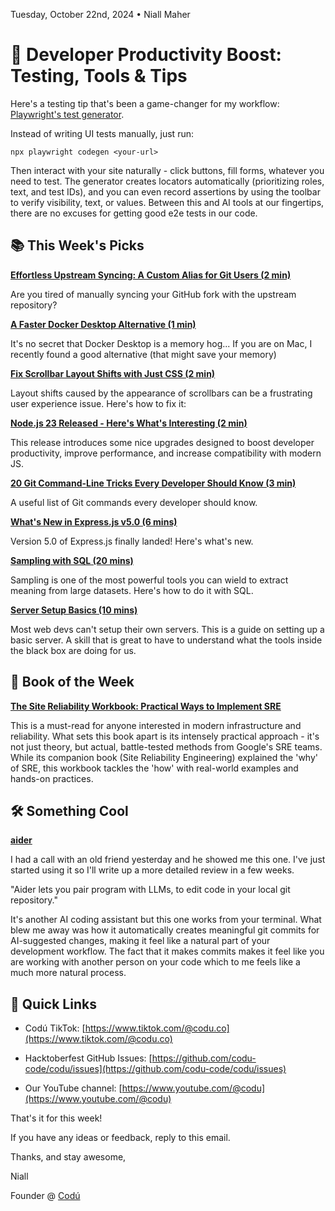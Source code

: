 Tuesday, October 22nd, 2024 • Niall Maher

# 🤖 Developer Productivity Boost: Testing, Tools & Tips

Here's a testing tip that's been a game-changer for my workflow: [Playwright's test generator](https://playwright.dev/docs/codegen-intro#running-codegen).

Instead of writing UI tests manually, just run:

```
npx playwright codegen <your-url>
```

Then interact with your site naturally - click buttons, fill forms, whatever you need to test. The generator creates locators automatically (prioritizing roles, text, and test IDs), and you can even record assertions by using the toolbar to verify visibility, text, or values. Between this and AI tools at our fingertips, there are no excuses for getting good e2e tests in our code.

## 📚 This Week's Picks

**[Effortless Upstream Syncing: A Custom Alias for Git Users (2 min)](https://www.codu.co/articles/effortless-upstream-syncing-a-custom-alias-for-git-users-fowfliwo)**

Are you tired of manually syncing your GitHub fork with the upstream repository?

**[A Faster Docker Desktop Alternative (1 min)](https://www.codu.co/articles/a-faster-docker-desktop-alternative-i4ce5tgx)**

It's no secret that Docker Desktop is a memory hog... If you are on Mac, I recently found a good alternative (that might save your memory)

**[Fix Scrollbar Layout Shifts with Just CSS (2 min)](https://www.codu.co/articles/fix-scrollbar-layout-shifts-with-just-css-e7hsdgyt)**

Layout shifts caused by the appearance of scrollbars can be a frustrating user experience issue. Here's how to fix it:

**[Node.js 23 Released - Here's What's Interesting (2 min)](https://www.codu.co/articles/node-js-23-released-here-s-what-s-interesting-26j8irng)**

This release introduces some nice upgrades designed to boost developer productivity, improve performance, and increase compatibility with modern JS.

**[20 Git Command-Line Tricks Every Developer Should Know (3 min)](https://dev.to/jagroop2001/20-git-command-line-tricks-every-developer-should-know-1i21)**

A useful list of Git commands every developer should know.

**[What's New in Express.js v5.0 (6 mins)](https://www.trevorlasn.com/blog/whats-new-in-express-5)**

Version 5.0 of Express.js finally landed! Here's what's new.

**[Sampling with SQL (20 mins)](https://blog.moertel.com/posts/2024-08-23-sampling-with-sql.html)**

Sampling is one of the most powerful tools you can wield to extract meaning from large datasets. Here's how to do it with SQL.

**[Server Setup Basics (10 mins)](https://becomesovran.com/blog/server-setup-basics.htm)**

Most web devs can't setup their own servers. This is a guide on setting up a basic server. A skill that is great to have to understand what the tools inside the black box are doing for us.

## 📖 Book of the Week

**[The Site Reliability Workbook: Practical Ways to Implement SRE ](https://amzn.to/3NAxhA0)**

This is a must-read for anyone interested in modern infrastructure and reliability. What sets this book apart is its intensely practical approach - it's not just theory, but actual, battle-tested methods from Google's SRE teams. While its companion book (Site Reliability Engineering) explained the 'why' of SRE, this workbook tackles the 'how' with real-world examples and hands-on practices.

## 🛠️ Something Cool

**[aider](https://aider.chat/)**

I had a call with an old friend yesterday and he showed me this one. I've just started using it so I'll write up a more detailed review in a few weeks.

"Aider lets you pair program with LLMs, to edit code in your local git repository."

It's another AI coding assistant but this one works from your terminal. What blew me away was how it automatically creates meaningful git commits for AI-suggested changes, making it feel like a natural part of your development workflow. The fact that it makes commits makes it feel like you are working with another person on your code which to me feels like a much more natural process.

## 🔗 Quick Links

- Codú TikTok: [https://www.tiktok.com/@codu.co](https://www.tiktok.com/@codu.co)

- Hacktoberfest GitHub Issues: [https://github.com/codu-code/codu/issues](https://github.com/codu-code/codu/issues)

- Our YouTube channel: [https://www.youtube.com/@codu](https://www.youtube.com/@codu)

That's it for this week!

If you have any ideas or feedback, reply to this email.

Thanks, and stay awesome,

Niall

Founder @ [Codú](https://www.codu.co/?ref=newsletter)
